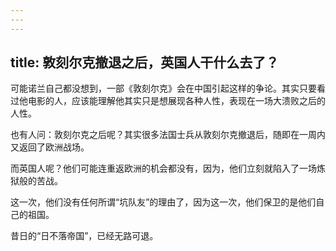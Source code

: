 ```yaml
---
---
---
```

title: 敦刻尔克撤退之后，英国人干什么去了？
---




可能诺兰自己都没想到，一部《敦刻尔克》会在中国引起这样的争论。其实只要看过他电影的人，应该能理解他其实只是想展现各种人性，表现在一场大溃败之后的人性。

也有人问：敦刻尔克之后呢？其实很多法国士兵从敦刻尔克撤退后，随即在一周内又返回了欧洲战场。

而英国人呢？他们可能连重返欧洲的机会都没有，因为，他们立刻就陷入了一场炼狱般的苦战。

这一次，他们没有任何所谓“坑队友”的理由了，因为这一次，他们保卫的是他们自己的祖国。

昔日的“日不落帝国”，已经无路可退。